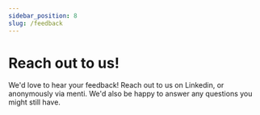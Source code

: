 ```yaml
---
sidebar_position: 8
slug: /feedback
---
```



# Reach out to us!

We'd love to hear your feedback! Reach out to us on Linkedin, or anonymously via menti. We'd also be happy to answer any questions you might still have.

<MentiFeedbackTabs
  qrcodeLink="img/mentimeter_feedback_qrcode.png"
  mentiLink="https://www.menti.com/alj3tk7f223p"
/>
